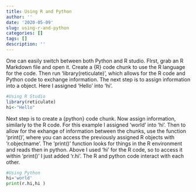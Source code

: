```yaml
---
title: Using R and Python
author: ''
date: '2020-05-09'
slug: using-r-and-python
categories: []
tags: []
description: ''
---
```

One can easily switch between both Python and R studio. FIrst, grab an R Markdown file and open it. Create a {R} code chunk to use the R language for the code. Then run 'library(reticulate)', which allows for the R code and Python code to exchange information. 
The next step is to assign information into a object.  Here I assigned 'Hello' into 'hi'. 
```r
#Using R Studio
library(reticulate)
hi<-"Hello"
```

Next step is to create a {python} code chunk. Now assign information, similarly to the R code. For this example I assigned 'world' into 'hi'. Then to allow for the exhange of information between the chunks, use the function 'print()', where you can access the previously assigned R objects with 'r.objectname'. The 'print()' function looks for things in the R environment and reads then in python. Above I used 'hi' for the R code, so to access it within 'print()' I just added 'r.hi'. The R and python code interact with each other. 
```python
#Using Python
hi='world'
print(r.hi,hi )
```


